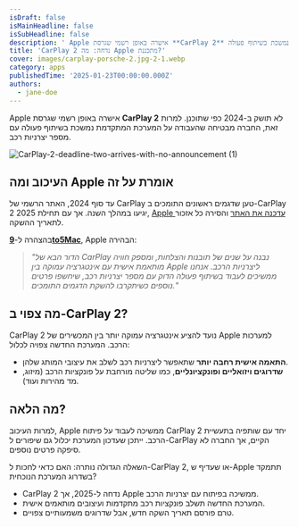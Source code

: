 ```yaml
---
isDraft: false
isMainHeadline: false
isSubHeadline: false
description: ' Apple אישרה באופן רשמי שגרסת **CarPlay 2** לא תושק ב-2024 כפי שתוכנן. למרות זאת, החברה מבטיחה שהעבודה על המערכת המתקדמת נמשכת בשיתוף פעולה '
title: 'CarPlay 2 נדחה: מה Apple מתכננת?'
cover: images/carplay-porsche-2.jpg-2-1.webp
category: apps
publishedTime: '2025-01-23T00:00:00.000Z'
authors:
  - jane-doe
---
```


Apple אישרה באופן רשמי שגרסת **CarPlay 2** לא תושק ב-2024 כפי שתוכנן. למרות זאת, החברה מבטיחה שהעבודה על המערכת המתקדמת נמשכת בשיתוף פעולה עם מספר יצרניות רכב.

![CarPlay-2-deadline-two-arrives-with-no-announcement (1)](images/CarPlay-2-deadline-two-arrives-with-no-announcement-1.webp)

## העיכוב ומה Apple אומרת על זה

עד סוף 2024, האתר הרשמי של CarPlay טען שדגמים ראשונים התומכים ב-CarPlay 2 יגיעו במהלך השנה. אך עם תחילת 2025, [Apple עדכנה את האתר](https://www.apple.com/ios/carplay/) והסירה כל אזכור לתאריך ההשקה.

בהצהרה ל-**[9to5Mac](https://9to5mac.com/)**, Apple הבהירה:

> _"הדור הבא של CarPlay נבנה על שנים של תובנות והצלחות, ומספק חוויה מותאמת אישית עם אינטגרציה עמוקה בין Apple ליצרניות הרכב. אנחנו ממשיכים לעבוד בשיתוף פעולה הדוק עם מספר יצרניות רכב, שיחשפו פרטים נוספים כשיתקרבו להשקת הדגמים התומכים."_

## מה צפוי ב-CarPlay 2?

CarPlay 2 נועד להציע אינטגרציה עמוקה יותר בין המכשירים של Apple למערכות הרכב. המערכת החדשה צפויה לכלול:

- **התאמה אישית רחבה יותר** שתאפשר ליצרניות רכב לשלב את עיצובי המותג שלהן.
- **שדרוגים ויזואליים ופונקציונליים**, כמו שליטה מורחבת על פונקציות הרכב (מיזוג, מד מהירות ועוד).

## מה הלאה?

למרות העיכוב, Apple ממשיכה לעבוד על פיתוח CarPlay 2 יחד עם שותפיה בתעשיית הרכב. ייתכן שעדכון המערכת יכלול גם שיפורים ל-CarPlay הקיים, אך החברה לא סיפקה פרטים נוספים.

השאלה הגדולה נותרה: האם כדאי לחכות ל-CarPlay 2, או שעדיף ש-Apple תתמקד בשדרוג המערכת הנוכחית?

- CarPlay 2 נדחה ל-2025, אך Apple ממשיכה בפיתוח עם יצרניות הרכב.
- המערכת החדשה תשלב פונקציות רכב מתקדמות ועיצובים מותאמים אישית.
- טרם פורסם תאריך השקה חדש, אבל שדרוגים משמעותיים צפויים.
